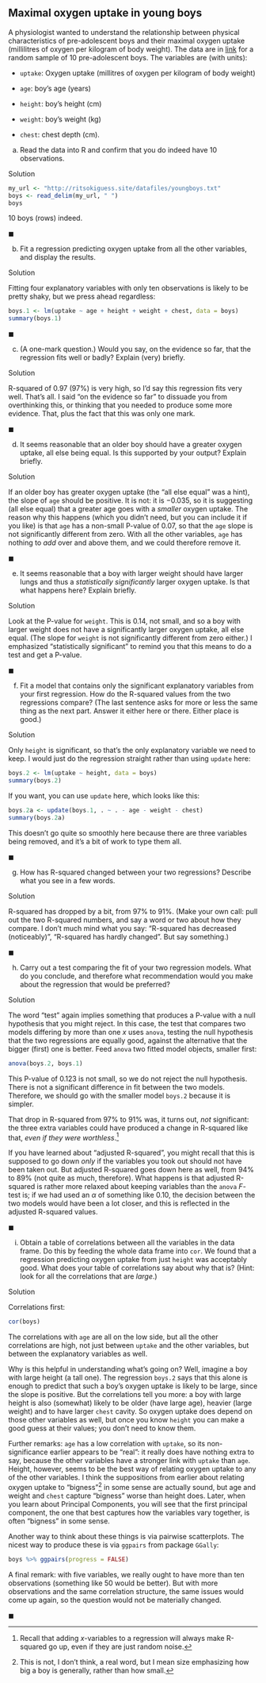 ##  Maximal oxygen uptake in young boys


 A physiologist wanted to understand the relationship between
physical characteristics of pre-adolescent boys and their maximal
oxygen uptake (millilitres of oxygen per kilogram of body weight). The
data are in
[link](http://ritsokiguess.site/datafiles/youngboys.txt) for a
random sample of 10 pre-adolescent boys. The variables are (with
units):



* `uptake`: Oxygen uptake (millitres of oxygen per kilogram
of body weight)

* `age`: boy's age (years)

* `height`: boy's height (cm)

* `weight`: boy's weight (kg)

* `chest`: chest depth (cm).




(a) Read the data into R and confirm that you do indeed have
10 observations.


Solution


```r
my_url <- "http://ritsokiguess.site/datafiles/youngboys.txt"
boys <- read_delim(my_url, " ")
boys
```

         

10 boys (rows) indeed.

$\blacksquare$

(b) Fit a regression predicting oxygen uptake from all the
other variables, and display the results.


Solution


Fitting four explanatory variables with only ten observations is likely to be pretty shaky, but we 
press ahead regardless:
```r
boys.1 <- lm(uptake ~ age + height + weight + chest, data = boys)
summary(boys.1)
```

         

$\blacksquare$

(c) (A one-mark question.) Would you say, on the evidence so
far, that the regression fits well or badly?  Explain (very)
briefly.


Solution


R-squared of 0.97 (97\%) is very high, so I'd say this
regression fits very well. That's all.
I said "on the evidence so far" to dissuade you from
overthinking this, or thinking that you needed to produce
some more evidence. That, plus the fact that this was only
one mark.

$\blacksquare$

(d) It seems reasonable that an older boy should have a
greater oxygen uptake, all else being equal. Is this supported
by your output?  Explain briefly.


Solution


If an older boy has greater oxygen uptake (the "all else   equal" was a hint), 
the slope of `age` should be
positive. It is not: it is $-0.035$, so it is suggesting
(all else equal) that a greater age goes with a
*smaller* oxygen uptake.
The reason why this happens (which you didn't need, but
you can include it if you like) is that `age` has a
non-small P-value of 0.07, so that the `age` slope
is not significantly different from zero. With all the
other variables, `age` has nothing to *add*
over and above them, and we could therefore remove it.

$\blacksquare$

(e) It seems reasonable that a boy with larger weight
should have larger lungs and thus a *statistically
significantly* larger oxygen uptake. Is that what happens
here? Explain briefly.


Solution


Look at the P-value for `weight`. This is 0.14,
not small, and so a boy with larger weight does not have
a significantly larger oxygen uptake, all else
equal. (The slope for `weight` is not
significantly different from zero either.)
I emphasized "statistically significant" to remind you
that this means to do a test and get a P-value.

$\blacksquare$

(f) Fit a model that contains only the significant
explanatory variables from your first regression. How do
the R-squared values from the two regressions compare?
(The last sentence asks for more or less the same thing as
the next part. Answer it either here or there. Either
place is good.)


Solution


Only `height` is significant, so that's the
only explanatory variable we need to keep. I would
just do the regression straight rather than using
`update` here:
```r
boys.2 <- lm(uptake ~ height, data = boys)
summary(boys.2)
```

        

If you want, you can use `update` here, which looks like this:

```r
boys.2a <- update(boys.1, . ~ . - age - weight - chest)
summary(boys.2a)
```

 

This doesn't go quite so smoothly here because there are three
variables being removed, and it's a bit of work to type them all. 

$\blacksquare$

(g) How has R-squared changed between your two
regressions? Describe what you see in a few words.


Solution


R-squared has dropped by a bit, from 97\% to 91\%. (Make your own
call: pull out the two R-squared numbers, and say a word or two about
how they compare. I don't much mind what you say: 
"R-squared has decreased (noticeably)", "R-squared has hardly changed". But say
something.)

$\blacksquare$ 

(h) Carry out a test comparing the fit of your
two regression models. What do you conclude, and
therefore what recommendation would you make about the
regression that would be preferred?


Solution


The word "test" again implies something that  produces a P-value with a
null hypothesis that you might reject. In this case, the test that
compares two models differing by more than one $x$ uses
`anova`, testing the null hypothesis that the two regressions
are equally good, against the alternative that the bigger (first) one
is better. Feed `anova` two fitted model objects, smaller first:

```r
anova(boys.2, boys.1)
```

 

This P-value of 0.123 is not small, so we do not reject the null
hypothesis. There is not a significant difference in fit between the
two models. Therefore, we should go with the smaller model
`boys.2` because it is simpler. 

That drop in R-squared from 97\% to 91\% was, it turns out, *not*
significant: the three extra variables
could have produced a change in R-squared like that, 
*even if  they were worthless*.^[Recall that adding $x$-variables to a regression will always make R-squared go up, even if they are just random noise.]

If you have learned about "adjusted R-squared", you might recall
that this is supposed to go down *only* if the variables you took
out should not have been taken out. But adjusted R-squared goes down
here as well, from 94\% to 89\% (not quite as much, therefore). What
happens is that adjusted R-squared is rather more relaxed about
keeping variables than the `anova` $F$-test is; if we had used
an $\alpha$ of something like 0.10, the decision between the two
models would have been a lot closer, and this is reflected in the
adjusted R-squared values.

$\blacksquare$

(i) Obtain a table of correlations between all
the variables in the data frame. Do this by feeding
the whole data frame into `cor`. 
We found that a regression predicting oxygen uptake
from just `height` was acceptably good. What
does your table of correlations say about why that
is? (Hint: look for all the correlations that are
*large*.) 


Solution


Correlations first:

```r
cor(boys)
```

 
The correlations with `age` are all on the low side, but all
the other correlations are high, not just between `uptake` and the
other variables, but between the explanatory variables as well.

Why is this helpful in understanding what's going on? Well, imagine a
boy with large height (a tall one). The regression `boys.2`
says that this alone is enough to predict that such a boy's oxygen
uptake is likely to be large, since the slope is positive. But the
correlations tell you more: a boy with large height is also (somewhat)
likely to be older (have large age), heavier (large weight) and to have
larger `chest` cavity. So oxygen uptake does depend on those other
variables as well, but once you know `height` you can make a
good guess at their values; you don't need to know them.

Further remarks: `age` has a low correlation with
`uptake`, so its non-significance earlier appears to be
"real": it really does have nothing extra to say, because the other
variables have a stronger link with `uptake` than
`age`. Height, however, seems to be the best way of relating
oxygen uptake to any of the other variables. I think the suppositions
from earlier about relating oxygen uptake to "bigness"^[This  is not, I don't think, a real word, but I mean size emphasizing  how big a boy is generally, rather than how small.] in some sense
are actually sound, but age and weight and `chest` capture
"bigness" worse than height does. Later, when you learn about
Principal Components, you will see that the first principal component,
the one that best captures how the variables vary together, is often
"bigness" in some sense.

Another way to think about these things is via pairwise
scatterplots. The nicest way to produce these is via `ggpairs`
from package `GGally`:

```r
boys %>% ggpairs(progress = FALSE)
```

 

A final remark: with five variables, we really ought to have more than
ten observations (something like 50 would be better). But with more
observations and the same correlation structure, the same issues would
come up again, so the question would not be materially changed.

$\blacksquare$

 

